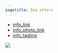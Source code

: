 ```yaml
---
pagetitle: Sea otters
---
```


- [info_link](https://olympiccoast.noaa.gov/living/marinelife/mammals/specieslist/spp_seaotter.html)
- [info_photo_link](https://olympiccoast.noaa.gov/library/pixpages/librarypixpg_seaotter.html)
- [info_tagline](Once ruthlessly hunted for their prized fur coat, sea otters were reintroduced into the ocean waters along the Olympic peninsula due to their importance! Sea otters are a “keystone species,” meaning that they are an indicator of the health of a habitat. If their population is healthy, it means that other parts of the ecosystem, such as kelp forests, are likely also healthy.)


![](figures/S.LR.12.4 - Number of Sea Otters.jpg)
